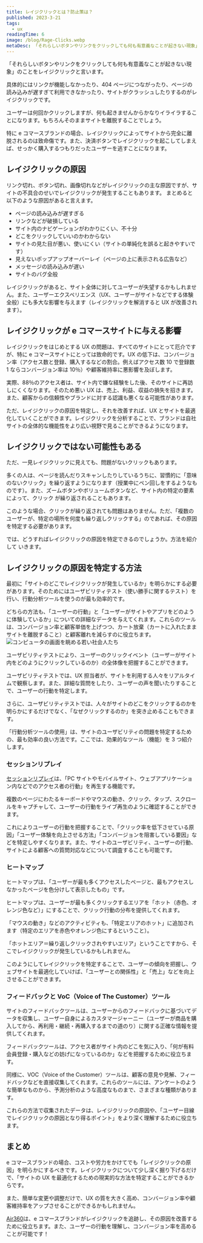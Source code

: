 ```yaml
---
title: レイジクリックとは？防止策は？
published: 2023-3-21
tags:
  - ux
readingTime: 6
image: /blog/Rage-Clicks.webp
metaDesc: 「それらしいボタンやリンクをクリックしても何も有意義なことが起きない現象」のことをレイジクリックと言います。具体的にはリンクが機能しなかったり、404ページにつながったり、ページの読み込みが遅すぎて利用できなかったり、サイトがクラッシュしたりするのがレイジクリックです。
---
```


「それらしいボタンやリンクをクリックしても何も有意義なことが起きない現象」のことをレイジクリックと言います。

具体的にはリンクが機能しなかったり、404 ページにつながったり、ページの読み込みが遅すぎて利用できなかったり、サイトがクラッシュしたりするのがレイジクリックです。

ユーザーは何回かクリックしますが、何も起きませんからかなりイライラすることになります。もちろんそのままサイトを離脱することでしょう。

特に e コマースブランドの場合、レイジクリックによってサイトから完全に離脱されるのは致命傷です。また、決済ボタンでレイジクリックを起こしてしまえば、せっかく購入するつもりだったユーザーを逃すことになります。

## レイジクリックの原因

リンク切れ、ボタン切れ、画像切れなどがレイジクリックの主な原因ですが、サイトの不具合のせいでレイジクリックが発生することもあります。
まとめると以下のような原因があると言えます。

- ページの読み込みが遅すぎる
- リンクなどが破損している
- サイト内のナビゲーションがわかりにくい、不十分
- どこをクリックしていいのかわからない
- サイトの見た目が悪い、使いにくい（サイトの単純化を誤ると起きやすいです）
- 見えないポップアップオーバーレイ（ページの上に表示される広告など）
- メッセージの読み込みが遅い
- サイトのバグ全般

レイジクリックがあると、サイト全体に対してユーザーが失望するかもしれません。また、ユーザーエクスペリエンス（UX、ユーザーがサイトなどでする体験全般）にも多大な影響を与えます（レイジクリックを解消すると UX が改善されます）。

## レイジクリックが e コマースサイトに与える影響

レイジクリックをはじめとする UX の問題は、すべてのサイトにとって厄介ですが、特に e コマースサイトにとっては致命的です。UX の低下は、コンバージョン率（アクセス数と登録、購入するなどの割合。例えばアクセス数 10 で登録数 1 ならコンバージョン率は 10％）や顧客維持率に悪影響を及ぼします。

実際、88％のアクセス者は、サイト内で嫌な経験をした後、そのサイトに再訪しにくくなります。そのため悪い UX は、売上、利益、収益の損失を招きます。また、顧客からの信頼性やブランドに対する認識も悪くなる可能性があります。

ただ、レイジクリックの原因を特定し、それを改善すれば、UX とサイトを最適化していくことができます。レイジクリックを分析することで、ブランドは自社サイトの全体的な機能性をより広い視野で見ることができるようになります。

## レイジクリックではない可能性もある

ただ、一見レイジクリックに見えても、問題がないクリックもあります。

多くの人は、ページを読んだりスキャンしたりしているうちに、習慣的に「意味のないクリック」を繰り返すようになります（授業中にペン回しをするようなものです）。また、ズームボタンやボリュームボタンなど、サイト内の特定の要素によって、クリック
が繰り返されることもあります。

このような場合、クリックが繰り返されても問題はありません。ただ、「複数のユーザーが、特定の場所を何度も繰り返しクリックする」のであれば、その原因を特定する必要があります。

では、どうすればレイジクリックの原因を特定できるのでしょうか。方法を紹介して
いきます。

## レイジクリックの原因を特定する方法

最初に「サイトのどこでレイジクリックが発生しているか」を明らかにする必要があります。そのためにはユーザビリティテスト（使い勝手に関するテスト）を行い、行動分析ツールを使うのが最も効率的です。

どちらの方法も、「ユーザーの行動」と「ユーザーがサイトやアプリをどのように体験しているか」についての詳細なデータを与えてくれます。これらのツールは、コンバージョン率と顧客単価を上げつつ、カート放棄（カートに入れたままサイトを離脱すること）と顧客離れを減らすのに役立ちます。
![コンピュータの画面を眺める若い社会人たち](/blog/rage-clicks-1.webp)

ユーザビリティテストにより、ユーザーのクリックイベント（ユーザーがサイト内をどのようにクリックしているのか）の全体像を把握することができます。

ユーザビリティテストでは、UX 担当者が、サイトを利用する人々をリアルタイムで観察します。また、詳細な質問をしたり、ユーザーの声を聞いたりすることで、ユーザーの行動を特定します。

さらに、ユーザビリティテストでは、人々がサイトのどこをクリックするのかを明らかにするだけでなく、「なぜクリックするのか」を突き止めることもできます。

「行動分析ツールの使用」は、サイトのユーザビリティの問題を特定するための、最も効率の良い方法です。ここでは、効果的なツール（機能）を 3 つ紹介します。

### セッションリプレイ

[セッションリプレイ](/ja/product/capabilities/data-analysis/)は、「PC サイトやモバイルサイト、ウェブアプリケーション内などでのアクセス者の行動」を再生する機能です。

複数のページにわたるキーボードやマウスの動き、クリック、タップ、スクロールをキャプチャして、ユーザーの行動をライブ再生のように確認することができます。

これによりユーザーの行動を把握することで、「クリック率を低下させている原因」「ユーザー体験を向上させる方法」「コンバージョンを阻害している要因」などを特定しやすくなります。また、サイトのユーザビリティ、ユーザーの行動、サイトによる顧客への質問対応などについて調査することも可能です。

### ヒートマップ

ヒートマップは、「ユーザーが最も多くアクセスしたページと、最もアクセスしなかったページを色分けして表示したもの」です。

ヒートマップは、ユーザーが最も多くクリックするエリアを「ホット（赤色、オレンジ色など）」にすることで、クリック行動の分布を提供してくれます。

「マウスの動き」などのアクティビティも、「特定エリアのホット」に追加されます（特定のエリアを赤色やオレンジ色にするということ）。

「ホットエリア＝繰り返しクリックされやすいエリア」ということですから、そこでレイジクリックが発生しているかもしれません。

このようにしてレイジクリックを特定することで、ユーザーの傾向を把握し、ウェブサイトを最適化していけば、「ユーザーとの関係性」と「売上」などを向上させることができます。

### フィードバックと VoC（Voice of The Customer）ツール

サイトのフィードバックツールは、ユーザーからのフィードバックに基づいてデータを収集し、ユーザー自身によるカスタマージャーニー（ユーザーが商品を購入してから、再利用・継続・再購入するまでの道のり）に関する正確な情報を提供してくれます。

フィードバックツールは、アクセス者がサイト内のどこを気に入り、「何が有料会員登録・購入などの妨げになっているのか」などを把握するために役立ちます。

同様に、VOC（Voice of the Customer）ツールは、顧客の意見や見解、フィードバックなどを直接収集してくれます。これらのツールには、アンケートのような簡単なものから、予測分析のような高度なものまで、さまざまな種類があります。

これらの方法で収集されたデータは、レイジクリックの原因や、「ユーザー目線でレイジクリックの原因となり得るポイント」をより深く理解するために役立ちます。

## まとめ

e コマースブランドの場合、コストや労力をかけてでも「レイジクリックの原因」を明らかにするべきです。レイジクリックについて少し深く掘り下げるだけで、「サイトの UX を最適化するための現実的な方法を特定することができるからです。

また、簡単な変更や調整だけで、UX の質を大きく高め、コンバージョン率や顧客維持率をアップさせることができるかもしれません。

<BlogInnerCard slug='blog/6-ways-to-optimize-ecommerce-conversion-rates' />

[Air360](/ja/request-demo)は、e コマースブランドがレイジクリックを追跡し、その原因を改善するために役立ちます。また、ユーザーの行動を理解し、コンバージョン率を高めることが可能です！
